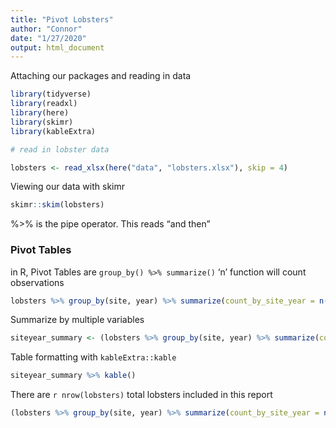 ```yaml
---
title: "Pivot Lobsters"
author: "Connor"
date: "1/27/2020"
output: html_document
---
```

Attaching our packages and reading in data

```r

library(tidyverse)
library(readxl)
library(here)
library(skimr)
library(kableExtra)

# read in lobster data

lobsters <- read_xlsx(here("data", "lobsters.xlsx"), skip = 4)

```
Viewing our data with skimr
```r
skimr::skim(lobsters)
```
%>% is the pipe operator. This reads "and then"

### Pivot Tables
in R, Pivot Tables are `group_by() %>% summarize()`
'n' function will count observations

```r
lobsters %>% group_by(site, year) %>% summarize(count_by_site_year = n())

```

Summarize by multiple variables
```r
siteyear_summary <- (lobsters %>% group_by(site, year) %>% summarize(count_by_site_year = n(), mean_size_mm = mean(size_mm, na.rm = TRUE), sd_size_mm = sd(size_mm, na.rm = TRUE)))

```
Table formatting with `kableExtra::kable`
```r
siteyear_summary %>% kable()
```

There are `r nrow(lobsters)` total lobsters included in this report

```r
(lobsters %>% group_by(site, year) %>% summarize(count_by_site_year = n(), median_size_mm = median(size_mm, na.rm = TRUE), sd_size_mm = sd(size_mm, na.rm = TRUE)))


```

